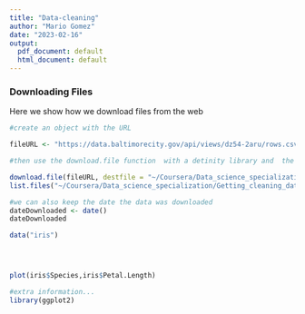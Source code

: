 ```yaml
---
title: "Data-cleaning"
author: "Mario Gomez"
date: "2023-02-16"
output:
  pdf_document: default
  html_document: default
---
```



### Downloading Files

Here we show how we download files from the web

```r
#create an object with the URL

fileURL <- "https://data.baltimorecity.gov/api/views/dz54-2aru/rows.csv?accessType=DOWNLOAD"

#then use the download.file function  with a detinity library and  the method curl since this is a http (secure?)

download.file(fileURL, destfile = "~/Coursera/Data_science_specialization/Getting_cleaning_data/cameras.csv", method = "curl")
list.files("~/Coursera/Data_science_specialization/Getting_cleaning_data/")
```

```r
#we can also keep the date the data was downloaded
dateDownloaded <- date()
dateDownloaded

```
```r
data("iris")




plot(iris$Species,iris$Petal.Length)
```
```r
#extra information...
library(ggplot2)
```

